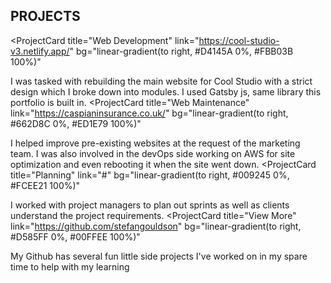 ## PROJECTS

<ProjectCard
  title="Web Development"
  link="https://cool-studio-v3.netlify.app/"
  bg="linear-gradient(to right, #D4145A 0%, #FBB03B 100%)"
>
  I was tasked with rebuilding the main website for Cool Studio with a strict design which I broke down into modules.
  I used Gatsby js, same library this portfolio is built in.
</ProjectCard>
<ProjectCard
  title="Web Maintenance"
  link="https://caspianinsurance.co.uk/"
  bg="linear-gradient(to right, #662D8C 0%, #ED1E79 100%)"
>
  I helped improve pre-existing websites at the request of the marketing team.
  I was also involved in the devOps side working on AWS for site optimization and even rebooting it when the site went down.
</ProjectCard>
<ProjectCard
  title="Planning"
  link="#"
  bg="linear-gradient(to right, #009245 0%, #FCEE21 100%)"
>
  I worked with project managers to plan out sprints as well as clients understand the project requirements.
</ProjectCard>
<ProjectCard
  title="View More"
  link="https://github.com/stefangouldson"
  bg="linear-gradient(to right, #D585FF 0%, #00FFEE 100%)"
>
  My Github has several fun little side projects I've worked on in my spare time to help with my learning
</ProjectCard>
